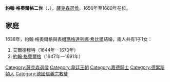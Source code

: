 {{Expand language|1=en|time=2020-11-20T13:38:10+00:00}}
{{Unreferenced|time=2020-11-20T13:38:10+00:00}}
{{Infobox royalty
| name        = 約翰·格奧爾格二世
| image       = Johan Georg II Johann Fink, vor 1675.jpg
| image_size  = 200px
| succession  = 薩克森選侯
| reign       = 1656年10月8日 — 1680年8月22日
| predecessor = [[約翰·格奧爾格一世|約翰·格奧爾格一世]]
| successor   = [[約翰·格奧爾格三世|約翰·格奧爾格三世]]
| birth_date  = {{birth date|1613|5|31|df=y}}
| birth_place = [[德勒斯登|德勒斯登]]
| death_date  = {{death date and age|1680|8|22|1613|5|31|df=y}}
| death_place = [[蒂宾根|圖賓根]]
| house       = [[韋廷王朝|韋廷王朝]]
| father      = [[約翰·格奧爾格一世|薩克森選侯約翰·格奧爾格一世]]
| mother      = [[普魯士的瑪格達列娜·希比爾|普魯士的瑪格達列娜·希比爾]]
| religion    = [[信義宗|信義宗]]
| signature   = Signatur Johann Georg II. (Sachsen).PNG
}}

'''約翰·格奧爾格二世'''（{{lang-de|Johann Georg II.}}，{{bd|1613年|5月31日|1680年|8月22日}}），[[薩克森選侯國|薩克森選侯]]，1656年至1680年在位。

== 家庭 ==
1638年，約翰·格奧爾格與表姐[[瑪格達列娜·希比爾_(布蘭登堡-拜律特)|瑪格達列娜·希比爾]]結婚，兩人共有1子1女：
# 艾爾德穆特（1644年—1670年）
# [[約翰·格奧爾格三世|約翰·格奧爾格]]（1647年—1691年）

[[Category:薩克森選侯|Category:薩克森選侯]]
[[Category:韋廷王朝|Category:韋廷王朝]]
[[Category:嘉德騎士|Category:嘉德騎士]]
[[Category:德累斯頓人|Category:德累斯頓人]]
[[Category:德國信義宗教徒|Category:德國信義宗教徒]]
